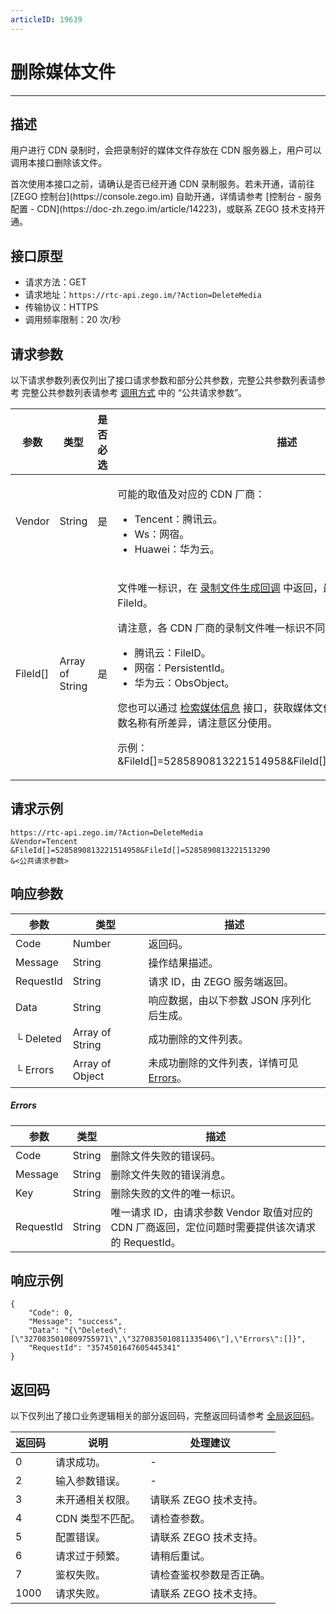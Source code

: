```yaml
---
articleID: 19639
---
```



# 删除媒体文件

---

## 描述


用户进行 CDN 录制时，会把录制好的媒体文件存放在 CDN 服务器上，用户可以调用本接口删除该文件。

<Warning title="注意">
首次使用本接口之前，请确认是否已经开通 CDN 录制服务。若未开通，请前往 [ZEGO 控制台](https://console.zego.im) 自助开通，详情请参考 [控制台 - 服务配置 - CDN](https://doc-zh.zego.im/article/14223)，或联系 ZEGO 技术支持开通。

</Warning>



## 接口原型

- 请求方法：GET
- 请求地址：`https://rtc-api.zego.im/?Action=DeleteMedia`
- 传输协议：HTTPS
- 调用频率限制：20 次/秒

## 请求参数

以下请求参数列表仅列出了接口请求参数和部分公共参数，完整公共参数列表请参考 完整公共参数列表请参考 [调用方式](./../making-api-requests.mdx#公共请求参数) 中的 “公共请求参数”。


<table>

<thead>
  <tr>
    <th>参数</th>
    <th>类型</th>
    <th>是否必选</th>
    <th>描述</th>
  </tr>
</thead>
<tbody>
  <tr>
    <td>Vendor</td>
    <td>String</td>
    <td>是</td>
    <td><p>可能的取值及对应的 CDN 厂商：</p><ul><li>Tencent：腾讯云。</li><li>Ws：网宿。</li><li>Huawei：华为云。</li></ul></td>
  </tr>
  <tr>
    <td>FileId[]</td>
    <td>Array of String</td>
    <td>是</td>
    <td><p>文件唯一标识，在 <a href="!Callback/Record_File_Create_Callback" target="blank">录制文件生成回调</a> 中返回，最大支持 100 个媒体文件 FileId。</p><p>请注意，各 CDN 厂商的录制文件唯一标识不同：</p><ul><li>腾讯云：FileID。</li><li>网宿：PersistentId。</li><li>华为云：ObsObject。</li></ul><p>您也可以通过 <a href="!Media_File/SearchMedia" target="blank">检索媒体信息</a> 接口，获取媒体文件的唯一标识，标识对应的参数名称有所差异，请注意区分使用。</p><p>示例：&FileId[]=5285890813221514958&FileId[]=5285890813221513290</p></td>
  </tr>
</tbody>
</table>


## 请求示例

```
https://rtc-api.zego.im/?Action=DeleteMedia
&Vendor=Tencent
&FileId[]=5285890813221514958&FileId[]=5285890813221513290
&<公共请求参数>
```

## 响应参数


| 参数 | 类型 | 描述 |
|---|---|---|
| Code | Number | 返回码。 |
| Message | String | 操作结果描述。 |
| RequestId | String | 请求 ID，由 ZEGO 服务端返回。 |
| Data | String | 响应数据，由以下参数 JSON 序列化后生成。 |
| └ Deleted | Array of String | 成功删除的文件列表。 |
| └ Errors | Array of Object | 未成功删除的文件列表，详情可见[Errors](#Errors)。 |

##### Errors
| 参数 | 类型 | 描述 |
|---|---|---|
| Code | String | 删除文件失败的错误码。 |
| Message | String | 删除文件失败的错误消息。 |
| Key | String | 删除失败的文件的唯一标识。 |
| RequestId | String | 唯一请求 ID，由请求参数 Vendor 取值对应的 CDN 厂商返回，定位问题时需要提供该次请求的 RequestId。 |



## 响应示例

```
{
    "Code": 0,
    "Message": "success",
    "Data": "{\"Deleted\":[\"3270835010809755971\",\"3270835010811335406\"],\"Errors\":[]}",
    "RequestId": "3574501647605445341"
}
```

## 返回码

以下仅列出了接口业务逻辑相关的部分返回码，完整返回码请参考 [全局返回码](!global_return_code)。

|返回码|说明|处理建议|
|-----|------|-----|
| 0 | 请求成功。 |-|
| 2 | 输入参数错误。 |-|
| 3 | 未开通相关权限。 | 请联系 ZEGO 技术支持。|
| 4 | CDN 类型不匹配。 | 请检查参数。|
| 5 | 配置错误。 | 请联系 ZEGO 技术支持。|
| 6 | 请求过于频繁。 | 请稍后重试。|
| 7 | 鉴权失败。 | 请检查鉴权参数是否正确。|
| 1000  | 请求失败。 | 请联系 ZEGO 技术支持。|
